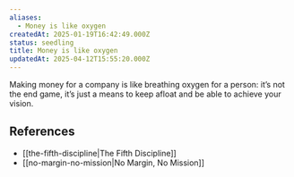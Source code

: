 ```yaml
---
aliases:
  - Money is like oxygen
createdAt: 2025-01-19T16:42:49.000Z
status: seedling
title: Money is like oxygen
updatedAt: 2025-04-12T15:55:20.000Z
---
```

Making money for a company is like breathing oxygen for a person: it’s not the end game, it’s just a means to keep afloat and be able to achieve your vision.

## References

- [[the-fifth-discipline|The Fifth Discipline]]
- [[no-margin-no-mission|No Margin, No Mission]]
